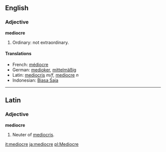 ==English==
===Adjective===
'''mediocre'''
# Ordinary: not extraordinary.

====Translations====
*French: [[médiocre]]
*German: [[medioker]], [[mittelmäßig]]
*Latin: [[mediocris]] ''m/f'', [[mediocre]] ''n''
*Indonesian: [[Biasa Saja]]



----

==Latin==
===Adjective===
'''mediocre'''
# Neuter of [[mediocris]].

[[it:mediocre]]
[[ja:mediocre]]
[[pl:Mediocre]]